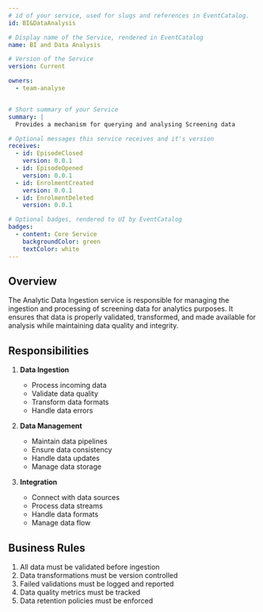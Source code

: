 ```yaml
---
# id of your service, used for slugs and references in EventCatalog.
id: BI&DataAnalysis

# Display name of the Service, rendered in EventCatalog
name: BI and Data Analysis

# Version of the Service
version: Current

owners:
  - team-analyse


# Short summary of your Service
summary: |
  Provides a mechanism for querying and analysing Screening data

# Optional messages this service receives and it's version
receives:
  - id: EpisodeClosed
    version: 0.0.1
  - id: EpisodeOpened
    version: 0.0.1
  - id: EnrolmentCreated
    version: 0.0.1
  - id: EnrolmentDeleted
    version: 0.0.1

# Optional badges, rendered to UI by EventCatalog
badges:
  - content: Core Service
    backgroundColor: green
    textColor: white
---
```


## Overview

The Analytic Data Ingestion service is responsible for managing the ingestion and processing of screening data for analytics purposes. It ensures that data is properly validated, transformed, and made available for analysis while maintaining data quality and integrity.

## Responsibilities

1. **Data Ingestion**

   - Process incoming data
   - Validate data quality
   - Transform data formats
   - Handle data errors

2. **Data Management**

   - Maintain data pipelines
   - Ensure data consistency
   - Handle data updates
   - Manage data storage

3. **Integration**
   - Connect with data sources
   - Process data streams
   - Handle data formats
   - Manage data flow

## Business Rules

1. All data must be validated before ingestion
2. Data transformations must be version controlled
3. Failed validations must be logged and reported
4. Data quality metrics must be tracked
5. Data retention policies must be enforced

<NodeGraph />
